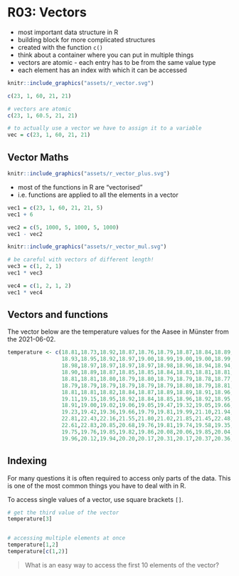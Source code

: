 # R03: Vectors

* most important data structure in R
* building block for more complicated structures
* created with the function `c()`
* think about a container where you can put in multiple things
* vectors are atomic - each entry has to be from the same value type
* each element has an index with which it can be accessed


```r
knitr::include_graphics("assets/r_vector.svg")
```


```r
c(23, 1, 60, 21, 21)
```



```r
# vectors are atomic
c(23, 1, 60.5, 21, 21)

# to actually use a vector we have to assign it to a variable
vec = c(23, 1, 60, 21, 21)

```


## Vector Maths


```r
knitr::include_graphics("assets/r_vector_plus.svg")
```

* most of the functions in R are "vectorised"
* i.e. functions are applied to all the elements in a vector


```r
vec1 = c(23, 1, 60, 21, 21, 5)
vec1 + 6

vec2 = c(5, 1000, 5, 1000, 5, 1000)
vec1 - vec2
```


```r
knitr::include_graphics("assets/r_vector_mul.svg")
```


```r
# be careful with vectors of different length!
vec3 = c(1, 2, 1)
vec1 * vec3

vec4 = c(1, 2, 1, 2)
vec1 * vec4
```



## Vectors and functions

The vector below are the temperature values for the Aasee in Münster from the 2021-06-02.

```r
temperature <- c(18.81,18.73,18.92,18.87,18.76,18.79,18.87,18.84,18.89,18.89,
                 18.93,18.95,18.92,18.97,19.00,18.99,19.00,19.00,18.99,19.00,
                 18.98,18.97,18.97,18.97,18.97,18.98,18.96,18.94,18.94,18.91,
                 18.90,18.89,18.87,18.85,18.85,18.84,18.83,18.81,18.81,18.81,
                 18.81,18.81,18.80,18.79,18.80,18.79,18.79,18.78,18.77,18.78,
                 18.79,18.79,18.79,18.79,18.79,18.79,18.80,18.79,18.81,18.80,
                 18.81,18.81,18.82,18.84,18.87,18.89,18.89,18.91,18.96,19.02,
                 19.11,19.15,18.95,18.92,18.84,18.85,18.96,18.92,18.95,18.95,
                 18.91,19.00,19.02,19.06,19.05,19.47,19.32,19.05,19.66,19.57,
                 19.23,19.42,19.36,19.66,19.79,19.81,19.99,21.10,21.94,22.52,
                 22.81,22.43,22.16,21.55,21.80,21.02,21.85,21.45,22.48,22.73,
                 22.61,22.83,20.85,20.68,19.76,19.81,19.74,19.58,19.35,19.40,
                 19.75,19.76,19.85,19.82,19.86,20.08,20.06,19.85,20.04,19.90,
                 19.96,20.12,19.94,20.20,20.17,20.31,20.17,20.37,20.36,20.13)
```


## Indexing

For many questions it is often required to access only parts of the data.
This is one of the most common things you have to deal with in R.

To access single values of a vector, use square brackets `[]`.


```r
# get the third value of the vector
temperature[3]


# accessing multiple elements at once
temperature[1,2]
temperature[c(1,2)]
```

> What is an easy way to access the first 10 elements of the vector?

